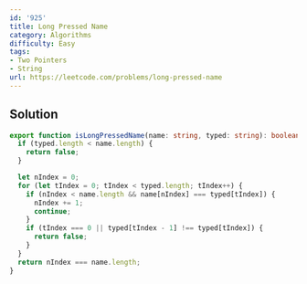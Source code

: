 ```yaml
---
id: '925'
title: Long Pressed Name
category: Algorithms
difficulty: Easy
tags:
- Two Pointers
- String
url: https://leetcode.com/problems/long-pressed-name
---
```


## Solution

```typescript filename="solution.ts" copy
export function isLongPressedName(name: string, typed: string): boolean {
  if (typed.length < name.length) {
    return false;
  }

  let nIndex = 0;
  for (let tIndex = 0; tIndex < typed.length; tIndex++) {
    if (nIndex < name.length && name[nIndex] === typed[tIndex]) {
      nIndex += 1;
      continue;
    }
    if (tIndex === 0 || typed[tIndex - 1] !== typed[tIndex]) {
      return false;
    }
  }
  return nIndex === name.length;
}
```

